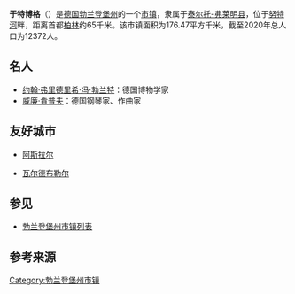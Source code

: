 {{noteTA
|1=zh-hans:于特博格;zh-hant:于特博格;zh-tw:猶特波格;
|G1=德国地名|G2=Landkreis|G3=单位}}
{{Infobox settlement
| name = {{Nowrap|于特博格}}
| native_name = {{lang|de|Jüterbog}}
| settlement_type = {{GER}}[[市镇_(德国)|市镇]]
| image_skyline = Jueterbog Altstadt Aussicht 01.jpg
| image_caption = 于特博格鸟瞰图
| image_flag = 
| image_seal = Wappen Jueterbog.png
| image_map = Jüterbog in TF.png
| map_caption = 于特博格在泰尔托-弗莱明县的位置
| pushpin_map = Germany
| pushpin_relief = Relief Map of Germany.svg
| pushpin_label_position = left
| pushpin_map_caption = 于特博格在德国的位置
| subdivision_type = 国家
| subdivision_name = {{GER}}
| subdivision_type1 = [[联邦州_(德国)|州]]
| subdivision_name1 = [[勃兰登堡州|勃兰登堡州]]
| subdivision_type2 = [[县_(德国)|县]]
| subdivision_name2 = [[泰尔托-弗莱明县|泰尔托-弗莱明县]]
| seat = Markt 21<br>14913 Jüterbog
| leader_title = [[市长|市长]]
| leader_name = Arne Raue
| elevation_m = 71
| area_footnotes = 
| area_total_km2 = 176.47
| population_as_of = 2019年12月31日
| population_footnotes = <ref>{{cite web |url=https://www.statistik-berlin-brandenburg.de/publikationen/Stat_Berichte/2020/SB_A01-07-00_2019m12_BB.xlsx |title=Bevölkerungsentwicklung und Bevölkerungsstand im Land Brandenburg Dezember 2019 |language=de |format=XLSX |publisher=Amt für Statistik Berlin-Brandenburg |access-date=2021-05-21 |archive-date=2020-06-11 |archive-url=https://web.archive.org/web/20200611101814/https://www.statistik-berlin-brandenburg.de/publikationen/Stat_Berichte/2020/SB_A01-07-00_2019m12_BB.xlsx }}</ref>
| population_total = 12372
| population_density_km2 = auto
| timezone = [[欧洲中部时间|CET]]
| utc_offset = +1
| timezone_DST = [[欧洲中部夏令时间|CEST]]
| utc_offset_DST = +2
| coordinates = {{coord|52|00|00|N|13|04|00|E|display=inline,title|region:DE_type:city}}
| postal_code_type = [[德国邮政编码列表|邮政编码]]
| postal_code = 14913
| registration_plate_type = [[德国车辆号牌|车辆号牌]]
| registration_plate = TF
| website = {{url|www.jueterbog.eu}}
| footnotes = 资料最后更新：{{date|2021-05-21|iso}}
}}
'''于特博格'''（{{lang-de|Jüterbog}}）是[[德国|德国]][[勃兰登堡州|勃兰登堡州]]的一个[[市镇_(德国)|市镇]]，隶属于[[泰尔托-弗莱明县|泰尔托-弗莱明县]]，位于[[努特河|努特河]]畔，距离首都[[柏林|柏林]]约65千米。该市镇面积为176.47平方千米，截至2020年总人口为12372人。

== 名人 ==
*[[约翰·弗里德里希·冯·勃兰特|约翰·弗里德里希·冯·勃兰特]]：德国博物学家
*[[威廉·肯普夫|威廉·肯普夫]]：德国钢琴家、作曲家

== 友好城市 ==
*{{GER}}[[阿斯拉尔|阿斯拉尔]]
*{{GER}}[[瓦尔德布勒尔|瓦尔德布勒尔]]

== 参见 ==
*[[勃兰登堡州市镇列表|勃兰登堡州市镇列表]]

== 参考来源 ==
{{reflist}}

{{泰尔托-弗莱明县行政区划}}
{{Authority control}}
{{DEFAULTSORT:Juterbog}}
[[Category:勃兰登堡州市镇|Category:勃兰登堡州市镇]]